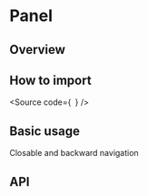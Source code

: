 

<Meta of={Stories} />

# Panel

## Overview

## How to import

<Source
  code={`
`}
/>

## Basic usage

<Canvas of={Stories.Base} />

Closable and backward navigation

<Canvas of={Stories.ClosableBackwardNavigation} />

## API

<ArgTypes of={Stories} />
